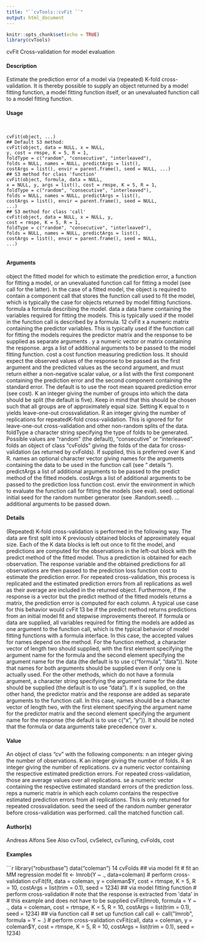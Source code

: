 ```yaml
---
title: "``cvTools::cvFit ``"
output: html_document
---
```


```r
knitr::opts_chunk$set(echo = TRUE)
library(cvTools)
```


cvFit Cross-validation for model evaluation

#### Description 

Estimate the prediction error of a model via (repeated) K-fold cross-validation. It is thereby possible
to supply an object returned by a model fitting function, a model fitting function itself, or an
unevaluated function call to a model fitting function.

#### Usage 
<pre><code>

cvFit(object, ...)
## Default S3 method:
cvFit(object, data = NULL, x = NULL,
y, cost = rmspe, K = 5, R = 1,
foldType = c("random", "consecutive", "interleaved"),
folds = NULL, names = NULL, predictArgs = list(),
costArgs = list(), envir = parent.frame(), seed = NULL, ...)
## S3 method for class 'function'
cvFit(object, formula, data = NULL,
x = NULL, y, args = list(), cost = rmspe, K = 5, R = 1,
foldType = c("random", "consecutive", "interleaved"),
folds = NULL, names = NULL, predictArgs = list(),
costArgs = list(), envir = parent.frame(), seed = NULL,
...)
## S3 method for class 'call'
cvFit(object, data = NULL, x = NULL, y,
cost = rmspe, K = 5, R = 1,
foldType = c("random", "consecutive", "interleaved"),
folds = NULL, names = NULL, predictArgs = list(),
costArgs = list(), envir = parent.frame(), seed = NULL,
...)

</code></pre>

#### Arguments 

object the fitted model for which to estimate the prediction error, a function for fitting
a model, or an unevaluated function call for fitting a model (see call for the
latter). In the case of a fitted model, the object is required to contain a component
call that stores the function call used to fit the model, which is typically the case
for objects returned by model fitting functions.
formula a formula describing the model.
data a data frame containing the variables required for fitting the models. This is
typically used if the model in the function call is described by a formula.
12 cvFit
x a numeric matrix containing the predictor variables. This is typically used if the
function call for fitting the models requires the predictor matrix and the response
to be supplied as separate arguments 
.
y a numeric vector or matrix containing the response.
args a list of additional arguments 
 to be passed to the model fitting function.
cost a cost function measuring prediction loss. It should expect the observed values
of the response to be passed as the first argument and the predicted values as the
second argument, and must return either a non-negative scalar value, or a list
with the first component containing the prediction error and the second component
containing the standard error. The default is to use the root mean squared
prediction error (see cost).
K an integer giving the number of groups into which the data should be split (the
default is five). Keep in mind that this should be chosen such that all groups
are of approximately equal size. Setting K equal to n yields leave-one-out crossvalidation.
R an integer giving the number of replications for repeatedK-fold cross-validation.
This is ignored for for leave-one-out cross-validation and other non-random
splits of the data.
foldType a character string specifying the type of folds to be generated. Possible values
are "random" (the default), "consecutive" or "interleaved".
folds an object of class "cvFolds" giving the folds of the data for cross-validation (as
returned by cvFolds). If supplied, this is preferred over K and R.
names an optional character vector giving names for the arguments 
 containing the data
to be used in the function call (see "
details 
").
predictArgs a list of additional arguments 
 to be passed to the predict method of the fitted
models.
costArgs a list of additional 
arguments 
 to be passed to the prediction loss function cost.
envir the environment in which to evaluate the function call for fitting the models
(see eval).
seed optional initial seed for the random number generator (see .Random.seed).
... additional 
arguments 
 to be passed down.

#### Details 

(Repeated) K-fold cross-validation is performed in the following way. The data are first split into
K previously obtained blocks of approximately equal size. Each of the K data blocks is left out
once to fit the model, and predictions are computed for the observations in the left-out block with
the predict method of the fitted model. Thus a prediction is obtained for each observation.
The response variable and the obtained predictions for all observations are then passed to the prediction
loss function cost to estimate the prediction error. For repeated cross-validation, this process
is replicated and the estimated prediction errors from all replications as well as their average are
included in the returned object.
Furthermore, if the response is a vector but the predict method of the fitted models returns a
matrix, the prediction error is computed for each column. A typical use case for this behavior would
cvFit 13
be if the predict method returns predictions from an initial model fit and stepwise improvements
thereof.
If formula or data are supplied, all variables required for fitting the models are added as one argument
to the function call, which is the typical behavior of model fitting functions with a formula
interface. In this case, the accepted values for names depend on the method. For the function
method, a character vector of length two should supplied, with the first element specifying the argument
name for the formula and the second element specifying the argument name for the data (the
default is to use c("formula", "data")). Note that names for both 
arguments 
 should be supplied
even if only one is actually used. For the other methods, which do not have a formula argument, a
character string specifying the argument name for the data should be supplied (the default is to use
"data").
If x is supplied, on the other hand, the predictor matrix and the response are added as separate
arguments 
 to the function call. In this case, names should be a character vector of length two, with
the first element specifying the argument name for the predictor matrix and the second element
specifying the argument name for the response (the default is to use c("x", "y")). It should be
noted that the formula or data 
arguments 
 take precedence over x.

#### Value
An object of class "cv" with the following components:
n an integer giving the number of observations.
K an integer giving the number of folds.
R an integer giving the number of replications.
cv a numeric vector containing the respective estimated prediction errors. For repeated
cross-validation, those are average values over all replications.
se a numeric vector containing the respective estimated standard errors of the prediction
loss.
reps a numeric matrix in which each column contains the respective estimated prediction
errors from all replications. This is only returned for repeated crossvalidation.
seed the seed of the random number generator before cross-validation was performed.
call the matched function call.

#### Author(s)
Andreas Alfons
See Also
cvTool, cvSelect, cvTuning, cvFolds, cost

#### Examples 
```r

library("robustbase")
data("coleman")
14 cvFolds
## via model fit
# fit an MM regression model
fit <- lmrob(Y ~ ., data=coleman)
# perform cross-validation
cvFit(fit, data = coleman, y = coleman$Y, cost = rtmspe,
K = 5, R = 10, costArgs = list(trim = 0.1), seed = 1234)
## via model fitting function
# perform cross-validation
# note that the response is extracted from 'data' in
# this example and does not have to be supplied
cvFit(lmrob, formula = Y ~ ., data = coleman, cost = rtmspe,
K = 5, R = 10, costArgs = list(trim = 0.1), seed = 1234)
## via function call
# set up function call
call <- call("lmrob", formula = Y ~ .)
# perform cross-validation
cvFit(call, data = coleman, y = coleman$Y, cost = rtmspe,
K = 5, R = 10, costArgs = list(trim = 0.1), seed = 1234)
